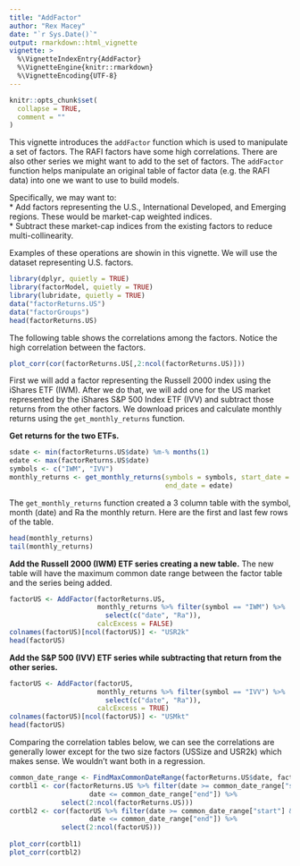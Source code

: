 ```yaml
---
title: "AddFactor"
author: "Rex Macey"
date: "`r Sys.Date()`"
output: rmarkdown::html_vignette
vignette: >
  %\VignetteIndexEntry{AddFactor}
  %\VignetteEngine{knitr::rmarkdown}
  %\VignetteEncoding{UTF-8}
---
```


```r
knitr::opts_chunk$set(
  collapse = TRUE,
  comment = ""
)
```

This vignette introduces the `addFactor` function which is used to manipulate a set of factors.  The RAFI factors have some high correlations.  There are also other series we might want to add to the set of factors.  The `addFactor` function helps manipulate an original table of factor data (e.g. the RAFI data) into one we want to use to build models.

Specifically, we may want to:    
* Add factors representing the U.S., International Developed, and Emerging regions. These would be market-cap weighted indices.    
* Subtract these market-cap indices from the existing factors to reduce multi-collinearity.    

Examples of these operations are showin in this vignette.  We will use the dataset representing U.S. factors.

```r
library(dplyr, quietly = TRUE)
library(factorModel, quietly = TRUE)
library(lubridate, quietly = TRUE)
data("factorReturns.US")
data("factorGroups")
head(factorReturns.US)
```

The following table shows the correlations among the factors.  Notice the high correlation between the factors.

```r
plot_corr(cor(factorReturns.US[,2:ncol(factorReturns.US)]))
```


First we will add a factor representing the Russell 2000 index using the iShares ETF (IWM). After we do that, we will add one for the US market represented by the iShares S&P 500 Index ETF (IVV) and subtract those returns from the other factors. We download prices and calculate monthly returns using the `get_monthly_returns` function.

**Get returns for the two ETFs.**
```r
sdate <- min(factorReturns.US$date) %m-% months(1)
edate <- max(factorReturns.US$date)
symbols <- c("IWM", "IVV")
monthly_returns <- get_monthly_returns(symbols = symbols, start_date = sdate, 
                                       end_date = edate)
```

The `get_monthly_returns` function created a 3 column table with the symbol, month (date) and Ra the monthly return.  Here are the first and last few rows of the table.

```r
head(monthly_returns)
tail(monthly_returns)
```


**Add the Russell 2000 (IWM) ETF series creating a new table.**  The new table will have the maximum common date range between the factor table and the series being added.
```r
factorUS <- AddFactor(factorReturns.US, 
                      monthly_returns %>% filter(symbol == "IWM") %>% 
                        select(c("date", "Ra")),
                      calcExcess = FALSE)
colnames(factorUS)[ncol(factorUS)] <- "USR2k"
head(factorUS)
```

**Add the S&P 500 (IVV) ETF series while subtracting that return from the other series.**

```r
factorUS <- AddFactor(factorUS, 
                      monthly_returns %>% filter(symbol == "IVV") %>% 
                        select(c("date", "Ra")),
                      calcExcess = TRUE)
colnames(factorUS)[ncol(factorUS)] <- "USMkt"
head(factorUS)
```

Comparing the correlation tables below, we can see the correlations are generally lower except for the two size factors (USSize and USR2k) which makes sense.  We wouldn't want both in a regression. 

```r
common_date_range <- FindMaxCommonDateRange(factorReturns.US$date, factorUS$date)
cortbl1 <- cor(factorReturns.US %>% filter(date >= common_date_range["start"] & 
                    date <= common_date_range["end"]) %>%
             select(2:ncol(factorReturns.US)))
cortbl2 <- cor(factorUS %>% filter(date >= common_date_range["start"] & 
                    date <= common_date_range["end"]) %>%
             select(2:ncol(factorUS)))
    
plot_corr(cortbl1)
plot_corr(cortbl2)
```

